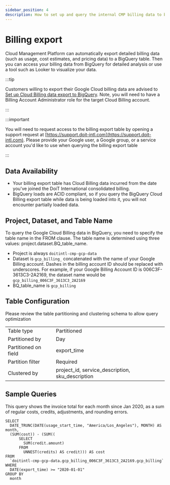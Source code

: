 ```yaml
---
sidebar_position: 4
description: How to set up and query the internal CMP billing data to build your own dashboards or get programmatic access
---
```


# Billing export

Cloud Management Platform can automatically export detailed billing data \(such as usage, cost estimates, and pricing data\) to a BigQuery table. Then you can access your billing data from BigQuery for detailed analysis or use a tool such as Looker to visualize your data.

:::tip

Customers willing to export their Google Cloud billing data are advised to [Set up Cloud Billing data export to BigQuery](https://cloud.google.com/billing/docs/how-to/export-data-bigquery-setup). Note, you will need to have a Billing Account Administrator role for the target Cloud Billing account.

:::

:::important

You will need to request access to the billing export table by opening a support request at [https://support.doit-intl.com](https://support.doit-intl.com). Please provide your Google user, a Google group, or a service account you'd like to use when querying the billing export table

:::

## Data Availability

- Your billing export table has Cloud Billing data incurred from the date you've joined the DoiT International consolidated billing.
- BigQuery loads are ACID compliant, so if you query the BigQuery Cloud Billing export table while data is being loaded into it, you will not encounter partially loaded data.

## Project, Dataset, and Table Name

To query the Google Cloud Billing data in BigQuery, you need to specify the table name in the FROM clause. The table name is determined using three values: project.dataset.BQ_table_name.

- Project is always `doitintl-cmp-gcp-data`
- Dataset is `gcp_billing_` concatenated with the name of your Google Billing account. Dashes in the billing account ID should be replaced with underscores. For example, if your Google Billing Account ID is 006C3F-3613C3-2A2169, the dataset name would be `gcp_billing_006C3F_3613C3_2A2169`
- BQ_table_name is `gcp_billing`

## Table Configuration

Please review the table partitioning and clustering schema to allow query optimization

|                      |                                                  |
| :------------------- | :----------------------------------------------- |
| Table type           | Partitioned                                      |
| Partitioned by       | Day                                              |
| Partitioned on field | export_time                                      |
| Partition filter     | Required                                         |
| Clustered by         | project_id, service_description, sku_description |

## Sample Queries

This query shows the invoice total for each month since Jan 2020, as a sum of regular costs, credits, adjustments, and rounding errors.

```text
SELECT
  DATE_TRUNC(DATE(usage_start_time, "America/Los_Angeles"), MONTH) AS month,
  (SUM(cost)) - (SUM((
      SELECT
        SUM(credit.amount)
      FROM
        UNNEST(credits) AS credit))) AS cost
FROM
  `doitintl-cmp-gcp-data.gcp_billing_006C3F_3613C3_2A2169.gcp_billing`
WHERE
  DATE(export_time) >= "2020-01-01"
GROUP BY
  month
```
